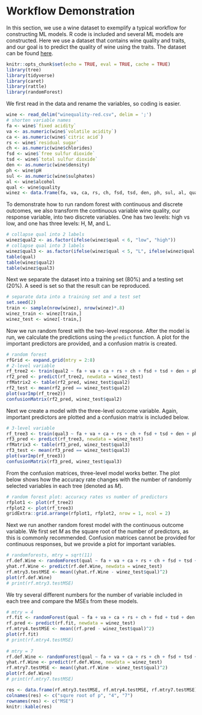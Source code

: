 # Workflow Demonstration  

In this section, we use a wine dataset to exemplify a typical workflow for constructing ML models. R code is included and several ML models are constructed. Here we use a dataset that contains wine quality and traits, and our goal is to predict the quality of wine using the traits. The dataset can be found [here](https://www.kaggle.com/datasets/yasserh/wine-quality-dataset).  
 

```r
knitr::opts_chunk$set(echo = TRUE, eval = TRUE, cache = TRUE)
library(tree)
library(tidyverse)
library(caret)
library(rattle)
library(randomForest)
```

We first read in the data and rename the variables, so coding is easier. 

```r
wine <- read_delim("winequality-red.csv", delim = ';')
# shorten variable names
fa <- wine$`fixed acidity`
va <- as.numeric(wine$`volatile acidity`)
ca <- as.numeric(wine$`citric acid`)
rs <- wine$`residual sugar`
ch <- as.numeric(wine$chlorides)
fsd <- wine$`free sulfur dioxide`
tsd <- wine$`total sulfur dioxide`
den <- as.numeric(wine$density)
ph <- wine$pH
sul <- as.numeric(wine$sulphates)
al <- wine$alcohol
qual <- wine$quality
winez <- data.frame(fa, va, ca, rs, ch, fsd, tsd, den, ph, sul, al, qual)
```

To demonstrate how to run random forest with continuous and discrete outcomes, we also transform the continuous variable wine quality, our response variable, into two discrete variables. One has two levels: high vs low, and one has three levels: H, M, and L. 

```r
# collapse qual into 2 labels
winez$qual2 <- as.factor(ifelse(winez$qual < 6, "low", "high"))
# collapse qual into 3 labels
winez$qual3 <- as.factor(ifelse(winez$qual < 5, "L", ifelse(winez$qual < 7, "M", "H")))
table(qual)
table(winez$qual2)
table(winez$qual3)
```

Next we separate the dataset into a training set (80%) and a testing set (20%). A seed is set so that the result can be reproduced. 

```r
# separate data into a training set and a test set 
set.seed(2)
train <- sample(nrow(winez), nrow(winez)*.8)
winez_train <- winez[train,]
winez_test <- winez[-train,]
```

Now we run random forest with the two-level response. After the model is run, we calculate the predictions using the `predict` function. A plot for the important predictors are provided, and a confusion matrix is created. 

```r
# random forest
rfGrid <- expand.grid(mtry = 2:8)
# 2-level variable
rf_tree2 <- train(qual2 ~ fa + va + ca + rs + ch + fsd + tsd + den + ph + sul + al, data = winez_train, method = "rf", preProcess = c("center", "scale"), trControl = trainControl(method = "cv", number = 10), tuneGrid = rfGrid)
rf2_pred <- predict(rf_tree2, newdata = winez_test)
rfMatrix2 <- table(rf2_pred, winez_test$qual2)
rf2_test <- mean(rf2_pred == winez_test$qual2)
plot(varImp(rf_tree2))
confusionMatrix(rf2_pred, winez_test$qual2)
```

Next we create a model with the three-level outcome variable. Again, important predictors are plotted and a confusion matrix is included below.  

```r
# 3-level variable
rf_tree3 <- train(qual3 ~ fa + va + ca + rs + ch + fsd + tsd + den + ph + sul + al, data = winez_train, method = "rf", preProcess = c("center", "scale"), trControl = trainControl(method = "cv", number = 10), tuneGrid = rfGrid)
rf3_pred <- predict(rf_tree3, newdata = winez_test)
rfMatrix3 <- table(rf3_pred, winez_test$qual3)
rf3_test <- mean(rf3_pred == winez_test$qual3)
plot(varImp(rf_tree3))
confusionMatrix(rf3_pred, winez_test$qual3)
```

From the confusion matrices, three-level model works better. The plot below shows how the accuracy rate changes with the number of randomly selected variables in each tree (denoted as $M$).  

```r
# random forest plot: accuracy rates vs number of predictors
rfplot1 <- plot(rf_tree2)
rfplot2 <- plot(rf_tree3)
gridExtra::grid.arrange(rfplot1, rfplot2, nrow = 1, ncol = 2)
```

Next we run another random forest model with the continuous outcome variable. We first set $M$ as the square root of the number of predictors, as this is commonly recommended. Confusion matrices cannot be provided for continuous responses, but we provide a plot for important variables. 

```r
# randomforests, mtry = sqrt(11)
rf.def.Wine <- randomForest(qual ~ fa + va + ca + rs + ch + fsd + tsd + den + ph + sul + al, data = winez_train, importance = TRUE)
yhat.rf.Wine <- predict(rf.def.Wine, newdata = winez_test)
rf.mtry3.testMSE <- mean((yhat.rf.Wine - winez_test$qual)^2)
plot(rf.def.Wine)
# print(rf.mtry3.testMSE)
```

We try several different numbers for the number of variable included in each tree and compare the MSEs from these models.   

```r
# mtry = 4
rf.fit <- randomForest(qual ~ fa + va + ca + rs + ch + fsd + tsd + den + ph + sul + al, data = winez_train, mtry = 4, importance = TRUE)
rf.pred <- predict(rf.fit, newdata = winez_test)
rf.mtry4.testMSE <- mean((rf.pred - winez_test$qual)^2)
plot(rf.fit)
# print(rf.mtry4.testMSE)
      
# mtry = 7
rf.def.Wine <- randomForest(qual ~ fa + va + ca + rs + ch + fsd + tsd + den + ph + sul + al, data = winez_train, mtry = 7, importance = TRUE)
yhat.rf.Wine <- predict(rf.def.Wine, newdata = winez_test)
rf.mtry7.testMSE <- mean((yhat.rf.Wine - winez_test$qual)^2)
plot(rf.def.Wine)
# print(rf.mtry7.testMSE)
```

```r
res <- data.frame(rf.mtry3.testMSE, rf.mtry4.testMSE, rf.mtry7.testMSE)
colnames(res) <- c("squre root of p", "4", "7")
rownames(res) <- c("MSE")
knitr::kable(res)
```

